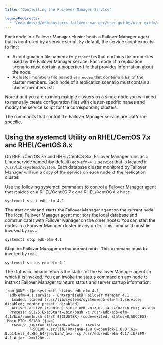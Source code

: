 ```yaml
---
title: "Controlling the Failover Manager Service"

legacyRedirects:
  - "/edb-docs/d/edb-postgres-failover-manager/user-guides/user-guide/4.1/controlling_efm_service.html"
---
```


<div id="controlling_efm_service" class="registered_link"></div>

Each node in a Failover Manager cluster hosts a Failover Manager agent that is controlled by a service script. By default, the service script expects to find:

-   A configuration file named `efm.properties` that contains the properties used by the Failover Manager service. Each node of a replication scenario must contain a properties file that provides information about the node.
-   A cluster members file named `efm.nodes` that contains a list of the cluster members. Each node of a replication scenario must contain a cluster members list.

Note that if you are running multiple clusters on a single node you will need to manually create configuration files with cluster-specific names and modify the service script for the corresponding clusters.

The commands that control the Failover Manager service are platform-specific.

<div id="service_utility" class="registered_link"></div>

## Using the systemctl Utility on RHEL/CentOS 7.x and RHEL/CentOS 8.x

On RHEL/CentOS 7.x and RHEL/CentOS 8.x, Failover Manager runs as a Linux service named (by default) `edb-efm-4.1.service` that is located in `/usr/lib/systemd/system`. Each database cluster monitored by Failover Manager will run a copy of the service on each node of the replication cluster.

Use the following systemctl commands to control a Failover Manager agent that resides on a RHEL/CentOS 7.x and RHEL/CentOS 8.x host:

```text
systemctl start edb-efm-4.1
```

The start command starts the Failover Manager agent on the current node. The local Failover Manager agent monitors the local database and communicates with Failover Manager on the other nodes. You can start the nodes in a Failover Manager cluster in any order. This command must be invoked by root.

```text
systemctl stop edb-efm-4.1
```

Stop the Failover Manager on the current node. This command must be invoked by root.

```text
systemctl status edb-efm-4.1
```

The status command returns the status of the Failover Manager agent on which it is invoked. You can invoke the status command on any node to instruct Failover Manager to return status and server startup information.

```text
[root@ONE ~]}> systemctl status edb-efm-4.1
  edb-efm-4.1.service - EnterpriseDB Failover Manager 4.1
   Loaded: loaded (/usr/lib/systemd/system/edb-efm-4.1.service; disabled; vendor preset: disabled)
   Active: active (running) since Wed 2013-02-14 14:02:16 EST; 4s ago
  Process: 58125 ExecStart=/bin/bash -c /usr/edb/edb-efm-4.1/bin/runefm.sh start ${CLUSTER} (code=exited, status=0/SUCCESS)
 Main PID: 58180 (java)
   CGroup: /system.slice/edb-efm-4.1.service
           └─58180 /usr/lib/jvm/java-1.8.0-openjdk-1.8.0.161-0.b14.el7_4.x86_64/jre/bin/java -cp /usr/edb/edb-efm-4.1/lib/EFM-4.1.0.jar -Xmx128m...
```
